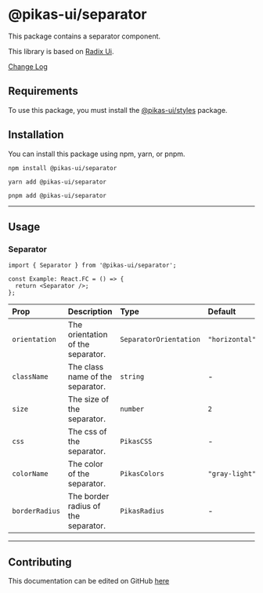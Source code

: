 

<NextSeo title="Separator" />

# @pikas-ui/separator

This package contains a separator component.

This library is based on [Radix Ui](https://www.radix-ui.com/).

<a href="https://github.com/Achaak/pikas/blob/main/packages/ui/separator/CHANGELOG.md">
  Change Log
</a>

## Requirements

To use this package, you must install the <a href={stylesLink}>@pikas-ui/styles</a> package.

## Installation

You can install this package using npm, yarn, or pnpm.

```
npm install @pikas-ui/separator
```

```
yarn add @pikas-ui/separator
```

```
pnpm add @pikas-ui/separator
```

---

## Usage

### Separator

```tsx
import { Separator } from '@pikas-ui/separator';

const Example: React.FC = () => {
  return <Separator />;
};
```

| Prop           | Description                         | Type                   | Default        |
| :------------- | :---------------------------------- | :--------------------- | :------------- |
| `orientation`  | The orientation of the separator.   | `SeparatorOrientation` | `"horizontal"` |
| `className`    | The class name of the separator.    | `string`               | -              |
| `size`         | The size of the separator.          | `number`               | `2`            |
| `css`          | The css of the separator.           | `PikasCSS`             | -              |
| `colorName`    | The color of the separator.         | `PikasColors`          | `"gray-light"` |
| `borderRadius` | The border radius of the separator. | `PikasRadius`           | -              |

---

## Contributing

This documentation can be edited on GitHub [here](https://github.com/Achaak/pikas/blob/main/apps/docs-ui/pages/components/separator.mdx)
